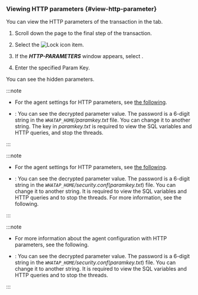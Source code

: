 ### Viewing HTTP parameters {#view-http-parameter}

You can view the HTTP parameters of the transaction in the <Cmdname sid="TTL06126" className="uitext" /> tab.

1. Scroll down the page to the final step of the transaction. 

2. Select the ![Lock icon](/img/ic-lock.svg) <Cmdname sid="TTL06520" className="uitext" /> item.

3. If the **_HTTP-PARAMETERS_** window appears, select <Cmdname sid="BTN06764" className="uitext" />.

4. Enter the specified Param Key.

You can see the hidden parameters.

<Xclude product='java,kubernetes'>

:::note

- For the agent settings for HTTP parameters, see [the following](agent-transaction#profile_http_parameter).

- <Cmdname sid="BTN06764" className="uitext" />: You can see the decrypted parameter value. The password is a 6-digit string in the <em><code>WHATAP_HOME</code>/paramkey.txt</em> file. You can change it to another string. The key in <em>paramkey.txt</em> is required to view the SQL variables and HTTP queries, and stop the threads.

:::

</Xclude>

<InDoc product='java'>

:::note

- For the agent settings for HTTP parameters, see [the following](agent-transaction#profile_http_parameter).

- <Cmdname sid="BTN06764" className="uitext" />: You can see the decrypted parameter value. The password is a 6-digit string in the <em><code>WHATAP_HOME</code>/security.conf</em>(<em>paramkey.txt</em>) file. You can change it to another string. It is required to view the SQL variables and HTTP queries and to stop the threads. For more information, see <Link to="install-agent#security">the following</Link>.

:::

</InDoc>

<InDoc product='kubernetes'>

:::note

- For more information about the agent configuration with HTTP parameters, see <Link to="../java/agent-transaction#profile_http_parameter" target="_blank">the following</Link>.

- <Cmdname sid="BTN06764" className="uitext" />: You can see the decrypted parameter value. The password is a 6-digit string in the <em><code>WHATAP_HOME</code>/security.conf</em>(<em>paramkey.txt</em>) file. You can change it to another string. It is required to view the SQL variables and HTTP queries and to stop the threads.

:::

</InDoc>
